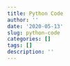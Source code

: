 ```yaml
---
title: Python Code
author: ''
date: '2020-05-13'
slug: python-code
categories: []
tags: []
description: ''
---
```

